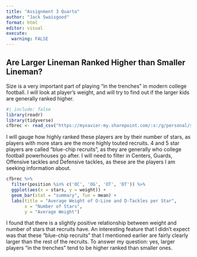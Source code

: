 ---
title: "Assignment 3 Quarto"
author: "Jack Swaisgood"
format: html
editor: visual
execute:
  warning: FALSE
---

## Are Larger Lineman Ranked Higher than Smaller Lineman?

Size is a very important part of playing "in the trenches" in modern college football. I will look at player's weight, and will try to find out if the larger kids are generally ranked higher.

```{r}
#| include: false
library(readr)
library(tidyverse)
cfbrec <- read_csv("https://myxavier-my.sharepoint.com/:x:/g/personal/swaisgoodj_xavier_edu/EU9MGYhdXVBEjRhkeieroL0BmPssGx8N5q1Pr1jNPLtDJg?download=1")

```

I will gauge how highly ranked these players are by their number of stars, as players with more stars are the more highly touted recruits. 4 and 5 star players are called "blue-chip recruits", as they are generally who college football powerhouses go after. I will need to filter in Centers, Guards, Offensive tackles and Defensive tackles, as these are the players I am seeking information about.

```{r}
cfbrec %>% 
  filter(position %in% c('OC', 'OG', 'OT', 'DT')) %>%
  ggplot(aes(x = stars, y = weight)) +
  geom_bar(stat = "summary", fun = mean) +
  labs(title = "Average Weight of O-Line and D-Tackles per Star", 
       x = "Number of Stars",
       y = "Average Weight")

```

I found that there is a slightly positive relationship between weight and number of stars that recruits have. An interesting feature that I didn't expect was that these "blue-chip recruits" that I mentioned earlier are fairly clearly larger than the rest of the recruits. To answer my question: yes, larger players "in the trenches" tend to be higher ranked than smaller ones.
